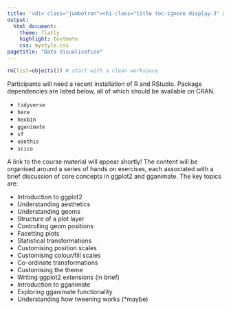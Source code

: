 ```yaml
---
title: '<div class="jumbotron"><h1 class="title toc-ignore display-3" align="center">Data Visualisation in R</h1><p class="lead" align="center">Danielle Navarro</p></div>'
output:
  html_document:
    theme: flatly
    highlight: textmate
    css: mystyle.css
pagetitle: "Data Visualisation"
---
```


```r
rm(list=objects()) # start with a clean workspace
```

Participants will need a recent installation of R and RStudio. Package dependencies are listed below, all of which should be available on CRAN.

- `tidyverse`
- `here`
- `hexbin`
- `gganimate`
- `sf`
- `usethis`
- `scico`

A link to the course material will appear shortly! The content will be organised around a series of hands on exercises, each associated with a brief discussion of core concepts in ggplot2 and gganimate. The key topics are:

- Introduction to ggplot2
- Understanding aesthetics
- Understanding geoms
- Structure of a plot layer
- Controlling geom positions
- Facetting plots
- Statistical transformations
- Customising position scales
- Customising colour/fill scales
- Co-ordinate transformations
- Customising the theme
- Writing ggplot2 extensions (in brief)
- Introduction to gganimate 
- Exploring gganimate functionality
- Understanding how tweening works (*maybe)



